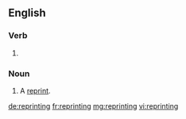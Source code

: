 ==English==

===Verb===
{{head|en}}

# {{present participle of|reprint|lang=en}}

===Noun===
{{en-noun}}

# A [[reprint]].

[[de:reprinting]]
[[fr:reprinting]]
[[mg:reprinting]]
[[vi:reprinting]]